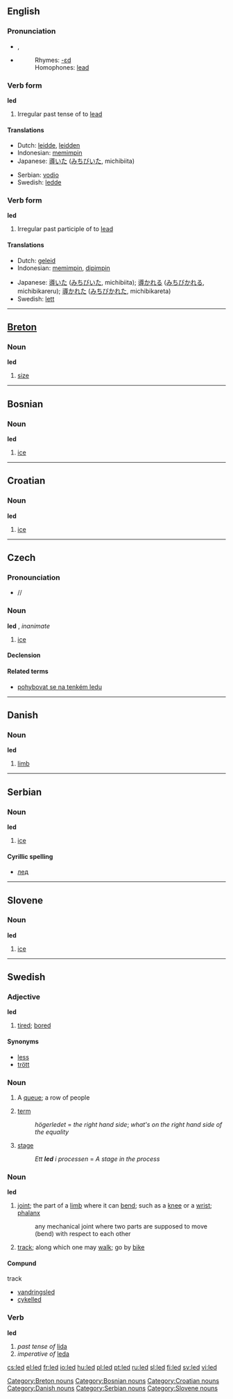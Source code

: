 {{see|LED}}
==English==

{{rank|natural|laid|cold|518|led|low|American|bad}}

===Pronunciation===
*{{IPA|/'lεd/}}, {{SAMPA|/"lEd/}}
*{{audio|en-us-led.ogg|Audio (US)}}
*:Rhymes: [[Rhymes:English:-ɛd|-ɛd]]
*:Homophones: [[lead]]

===Verb form===
'''led'''

# Irregular past tense of to [[lead]]

====Translations====
{{top}}
*Dutch: [[leidde]], [[leidden]]
*Indonesian: [[pimpin|memimpin]]
*Japanese: [[導いた]] ([[みちびいた]], michibiita)
{{mid}}
*Serbian: [[vodio]]
*Swedish: [[ledde]]
{{bottom}}

===Verb form===
'''led'''

# Irregular past participle of to [[lead]]

====Translations====
{{top}}
*Dutch: [[geleid]]
*Indonesian: [[pimpin|memimpin]], [[pimpin|dipimpin]]
{{mid}}
*Japanese: [[導いた]] ([[みちびいた]], michibiita); [[導かれる]] ([[みちびかれる]], michibikareru); [[導かれた]] ([[みちびかれた]], michibikareta)
*Swedish: [[lett]]
{{bottom}}

----

==[[Breton]]==

===Noun===
'''led''' {{m}}

# [[size]]

[[Category:Breton nouns]]

----

==Bosnian==

===Noun===
'''led''' {{m}}

# [[ice]]

----

==Croatian==

===Noun===
'''led''' {{m}}

# [[ice]]

----

==Czech==

=== Pronounciation ===
* /{{IPA|lɛt}}/

===Noun===
'''led''' {{m}}, ''inanimate''

# [[ice]]

==== Declension ====
{{cs-noun|led|ledu|ledu|led|lede|ledu|ledem|ledy|ledů|ledům|ledy|ledy|ledech|ledy}}

==== Related terms ====
* [[pohybovat se na tenkém ledu]]

----

==Danish==

===Noun===
'''led'''

# [[limb]]

----

==Serbian==

===Noun===
'''led''' {{m}}

# [[ice]]

====Cyrillic spelling====
*[[лед#Serbian|лед]]

----

==Slovene==

===Noun===
'''led''' {{m}}

# [[ice]]

----

==Swedish==

===Adjective===
{{sv-adj-reg|2=lett}}
'''led'''

# [[tired]]; [[bored]]


====Synonyms====
*[[less]]
*[[trött]]

===Noun===
{{sv-noun-n-zero|}}

# A [[queue]]; a row of people
# {{italbrac|mathematics}} [[term]]
#: ''högerledet'' = ''the right hand side''; ''what's on the right hand side of the equality''
# [[stage]]
#: ''Ett '''led''' i processen'' = ''A stage in the process''


===Noun===
{{sv-noun-reg-r-c|2=lede}}
'''led''' {{c}}

# [[joint]]; the part of a [[limb]] where it can [[bend]]; such as a [[knee]] or a [[wrist]]; [[phalanx]]
#: any mechanical joint where two parts are supposed to move (bend) with respect to each other
# [[track]]; along which one may [[walk]]; go by [[bike]]

====Compund====
;track
*[[vandringsled]]
*[[cykelled]]

===Verb===
'''led'''

#''past tense of'' [[lida]]
#''imperative of'' [[leda]]

[[Category:Bosnian nouns]]
[[Category:Croatian nouns]]
[[Category:Danish nouns]]
[[Category:Serbian nouns]]
[[Category:Slovene nouns]]

[[cs:led]]
[[el:led]]
[[fr:led]]
[[io:led]]
[[hu:led]]
[[pl:led]]
[[pt:led]]
[[ru:led]]
[[sl:led]]
[[fi:led]]
[[sv:led]]
[[vi:led]]